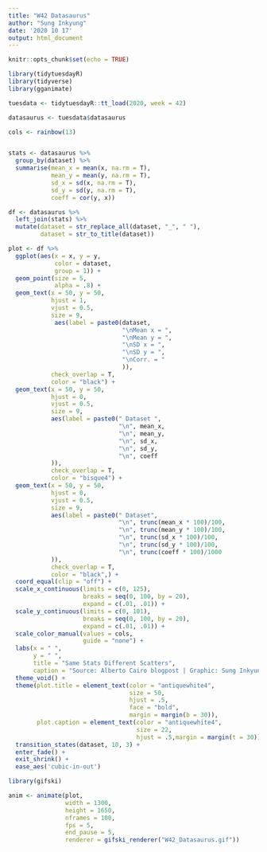 ```yaml
---
title: "W42 Datasaurus"
author: "Sung Inkyung"
date: '2020 10 17'
output: html_document
---
```


```r
knitr::opts_chunk$set(echo = TRUE)
```

```r
library(tidytuesdayR)
library(tidyverse)
library(gganimate)
```

```r
tuesdata <- tidytuesdayR::tt_load(2020, week = 42)

datasaurus <- tuesdata$datasaurus
```


```r
cols <- rainbow(13)


stats <- datasaurus %>% 
  group_by(dataset) %>% 
  summarise(mean_x = mean(x, na.rm = T),
            mean_y = mean(y, na.rm = T),
            sd_x = sd(x, na.rm = T),
            sd_y = sd(y, na.rm = T),
            coeff = cor(y, x))

df <- datasaurus %>% 
  left_join(stats) %>%
  mutate(dataset = str_replace_all(dataset, "_", " "),
         dataset = str_to_title(dataset))

plot <- df %>% 
  ggplot(aes(x = x, y = y,
             color = dataset,
             group = 1)) + 
  geom_point(size = 5, 
             alpha = .8) +
  geom_text(x = 50, y = 50, 
            hjust = 1, 
            vjust = 0.5, 
            size = 9,
             aes(label = paste0(dataset,
                                "\nMean x = ",
                                "\nMean y = ",
                                "\nSD x = ",
                                "\nSD y = ",
                                "\nCorr. = "
                                )), 
            check_overlap = T, 
            color = "black") +
  geom_text(x = 50, y = 50, 
            hjust = 0, 
            vjust = 0.5, 
            size = 9, 
            aes(label = paste0(" Dataset ",
                               "\n", mean_x,
                               "\n", mean_y,
                               "\n", sd_x,
                               "\n", sd_y,
                               "\n", coeff
            )), 
            check_overlap = T, 
            color = "bisque4") +
  geom_text(x = 50, y = 50, 
            hjust = 0, 
            vjust = 0.5, 
            size = 9, 
            aes(label = paste0(" Dataset",
                               "\n", trunc(mean_x * 100)/100,
                               "\n", trunc(mean_y * 100)/100,
                               "\n", trunc(sd_x * 100)/100,
                               "\n", trunc(sd_y * 100)/100,
                               "\n", trunc(coeff * 100)/1000
            )), 
            check_overlap = T, 
            color = "black",) +
  coord_equal(clip = "off") +
  scale_x_continuous(limits = c(0, 125), 
                     breaks = seq(0, 100, by = 20), 
                     expand = c(.01, .01)) +
  scale_y_continuous(limits = c(0, 101), 
                     breaks = seq(0, 100, by = 20), 
                     expand = c(.01, .01)) +
  scale_color_manual(values = cols, 
                     guide = "none") +
  labs(x = " ",
       y = " ",
       title = "Same Stats Different Scatters",
       caption = "Source: Alberto Cairo blogpost | Graphic: Sung Inkyung") +
  theme_void() +
  theme(plot.title = element_text(color = "antiquewhite4",
                                  size = 50,
                                  hjust = .5,
                                  face = "bold",
                                  margin = margin(b = 30)),
        plot.caption = element_text(color = "antiquewhite4",
                                    size = 22,
                                    hjust = .5,margin = margin(t = 30))) +
  transition_states(dataset, 10, 3) +
  enter_fade() +
  exit_shrink() +
  ease_aes('cubic-in-out') 
```


```r
library(gifski)

anim <- animate(plot,
                width = 1300, 
                height = 1650, 
                nframes = 100, 
                fps = 5, 
                end_pause = 5,
                renderer = gifski_renderer("W42_Datasaurus.gif"))

```


